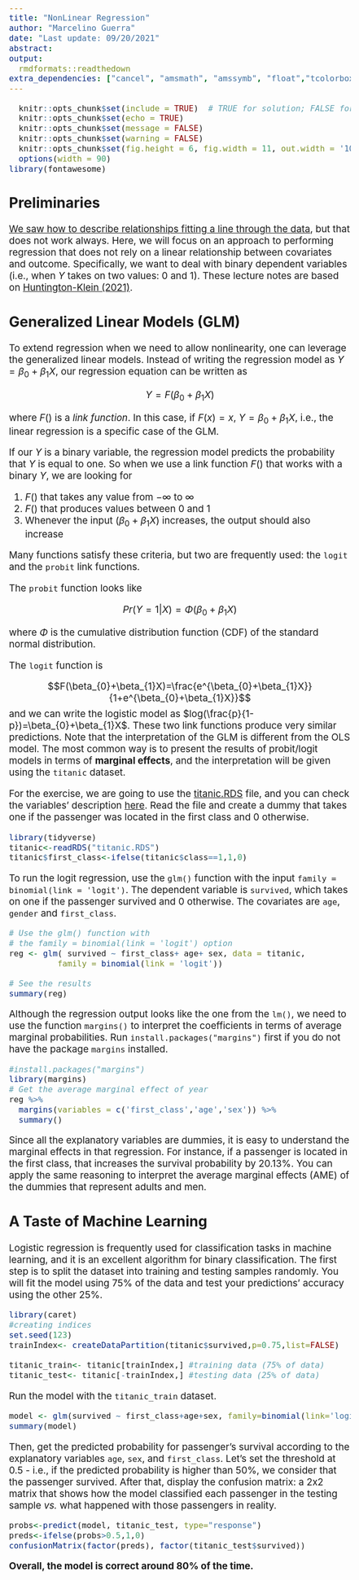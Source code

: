 ```yaml
---
title: "NonLinear Regression"
author: "Marcelino Guerra"
date: "Last update: 09/20/2021"
abstract: 
output: 
  rmdformats::readthedown
extra_dependencies: ["cancel", "amsmath", "amssymb", "float","tcolorbox","awesomebox"]
---
```


<style type="text/css">
  body{
  font-size: 14pt;
}
</style>

```r
  knitr::opts_chunk$set(include = TRUE)  # TRUE for solution; FALSE for questions set
  knitr::opts_chunk$set(echo = TRUE)
  knitr::opts_chunk$set(message = FALSE)
  knitr::opts_chunk$set(warning = FALSE)
  knitr::opts_chunk$set(fig.height = 6, fig.width = 11, out.width = '100%', fig.align = "center")
  options(width = 90)
library(fontawesome)
```




## Preliminaries

[We saw how to describe relationships fitting a line through the data](https://guerramarcelino.github.io/Econ474/Lectures/Lec2/lec2?panelset6=ols-estimation2&panelset7=fwl2&panelset8=interpretation2&panelset9=se%253A-simple-regression2&panelset10=education-and-experience2&panelset11=robust-standard-errors2#5), but that does not work always. Here, we will focus on an approach to performing regression that does not rely on a linear relationship between covariates and outcome. Specifically, we want to deal with binary dependent variables (i.e., when $Y$ takes on two values: 0 and 1). These lecture notes are based on [Huntington-Klein (2021)](https://theeffectbook.net/ch-StatisticalAdjustment.html#nonlinear-regression). 

## Generalized Linear Models (GLM)

To extend regression when we need to allow nonlinearity, one can leverage the generalized linear models. Instead of writing the regression model as $Y=\beta_{0}+\beta_{1}X$, our regression equation can be written as

$$Y=F(\beta_{0}+\beta_{1}X)$$

where $F()$ is a *link function*. In this case, if $F(x)=x$, $Y=\beta_{0}+\beta_{1}X$, i.e., the linear regression is a specific case of the GLM.

If our $Y$ is a binary variable, the regression model predicts the probability that $Y$ is equal to one. So when we use a link function $F()$ that works with a binary $Y$, we are looking for

1. $F()$ that takes any value from $-\infty$ to $\infty$ 
2. $F()$ that produces values between 0 and 1
3. Whenever the input ($\beta_{0}+\beta_{1}X$) increases, the output should also increase

Many functions satisfy these criteria, but two are frequently used: the `logit` and the `probit` link functions. 

The `probit` function looks like

$$Pr(Y=1|X)=\Phi(\beta_{0}+\beta_{1}X)$$

where $\Phi$ is the cumulative distribution function (CDF) of the standard normal distribution. 

The `logit` function is

$$F(\beta_{0}+\beta_{1}X)=\frac{e^{\beta_{0}+\beta_{1}X}}{1+e^{\beta_{0}+\beta_{1}X}}$$
and we can write the logistic model as $log(\frac{p}{1-p})=\beta_{0}+\beta_{1}X$. These two link functions produce very similar predictions. Note that the interpretation of the GLM is different from the OLS model. The most common way is to present the results of probit/logit models in terms of **marginal effects**, and the interpretation will be given using the `titanic` dataset.  


For the exercise, we are going to use the [titanic.RDS](https://github.com/guerramarcelino/PolicyEval/raw/main/Datasets/titanic.RDS) file, and you can check the variables' description [here](https://guerramarcelino.github.io/Econ474/Rlabs/lab4#subclassification-example). Read the file and create a dummy that takes one if the passenger was located in the first class and 0 otherwise. 

```r
library(tidyverse)
titanic<-readRDS("titanic.RDS")
titanic$first_class<-ifelse(titanic$class==1,1,0)
```

To run the logit regression, use the `glm()` function with the input `family = binomial(link = 'logit')`. The dependent variable is `survived`, which takes on one if the passenger survived and 0 otherwise. The covariates are `age`, `gender` and `first_class`.

```r
# Use the glm() function with
# the family = binomial(link = 'logit') option
reg <- glm( survived ~ first_class+ age+ sex, data = titanic,
          family = binomial(link = 'logit'))

# See the results
summary(reg)
```

Although the regression output looks like the one from the `lm()`, we need to use the function `margins()` to interpret the coefficients in terms of average marginal probabilities. Run `install.packages("margins")` first if you do not have the package `margins` installed.

```r
#install.packages("margins") 
library(margins)
# Get the average marginal effect of year
reg %>%
  margins(variables = c('first_class','age','sex')) %>%
  summary()
```

Since all the explanatory variables are dummies, it is easy to understand the marginal effects in that regression. For instance, if a passenger is located in the first class, that increases the survival probability by 20.13%. You can apply the same reasoning to interpret the average marginal effects (AME) of the dummies that represent adults and men. 


## A Taste of Machine Learning

Logistic regression is frequently used for classification tasks in machine learning, and it is an excellent algorithm for binary classification. The first step is to split the dataset into training and testing samples randomly. You will fit the model using 75% of the data and test your predictions' accuracy using the other 25%.  

```r
library(caret) 
#creating indices
set.seed(123)
trainIndex<- createDataPartition(titanic$survived,p=0.75,list=FALSE)
 
titanic_train<- titanic[trainIndex,] #training data (75% of data)
titanic_test<- titanic[-trainIndex,] #testing data (25% of data)
```

Run the model with the `titanic_train` dataset. 

```r
model <- glm(survived ~ first_class+age+sex, family=binomial(link='logit'), data=titanic_train)
summary(model)
```
Then, get the predicted probability for passenger's survival according to the explanatory variables `age`, `sex`, and `first_class`. Let's set the threshold at 0.5 - i.e., if the predicted probability is higher than 50%, we consider that the passenger survived. After that, display the confusion matrix: a 2x2 matrix that shows how the model classified each passenger in the testing sample *vs.* what happened with those passengers in reality.   

```r
probs<-predict(model, titanic_test, type="response")
preds<-ifelse(probs>0.5,1,0)
confusionMatrix(factor(preds), factor(titanic_test$survived))
```
**Overall, the model is correct around 80% of the time.** 